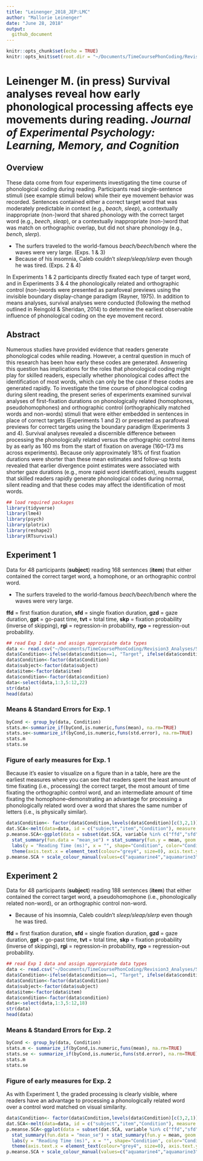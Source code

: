 ```yaml
---
title: "Leinenger_2018_JEP:LMC"
author: "Mallorie Leinenger"
date: "June 28, 2018"
output: 
  github_document 
---
```


```r
knitr::opts_chunk$set(echo = TRUE)
knitr::opts_knit$set(root.dir = "~/Documents/TimeCoursePhonCoding/Revision2_Analyses")
```

# Leinenger M. (in press) Survival analyses reveal how early phonological processing affects eye movements during reading. *Journal of Experimental Psychology: Learning, Memory, and Cognition* 

## Overview
These data come from four experiments investigating the time course of phonological coding during reading. Participants read single-sentence stimuli (see example stimuli below) while their eye movement behavior was recorded. Sentences contained either a correct target word that was moderately predictable in context (e.g., *beach*, *sleep*), a contextually inappropriate (non-)word that shared phonology with the correct target word (e.g., *beech*, *sleap*), or a contextually inappropriate (non-)word that was match on orthographic overlap, but did not share phonology (e.g., *bench*, *slerp*). 

- The surfers traveled to the world-famous *beach/beech/bench* where the waves were very large. (Exps. 1 & 3)
- Because of his insomnia, Caleb couldn’t *sleep/sleap/slerp* even though he was tired. (Exps. 2 & 4)

In Experiments 1 & 2 participants directly fixated each type of target word, and in Experiments 3 & 4 the phonologically related and orthographic control (non-)words were presented as parafoveal previews using the invisible boundary display-change paradigm (Rayner, 1975). In addition to means analyses, survival analyses were conducted (following the method outlined in Reingold & Sheridan, 2014) to determine the earliest observable influence of phonological coding on the eye movement record.

## Abstract
Numerous studies have provided evidence that readers generate phonological codes while reading. However, a central question in much of this research has been how early these codes are generated. Answering this question has implications for the roles that phonological coding might play for skilled readers, especially whether phonological codes affect the identification of most words, which can only be the case if these codes are generated rapidly. To investigate the time course of phonological coding during silent reading, the present series of experiments examined survival analyses of first-fixation durations on phonologically related (homophones, pseudohomophones) and orthographic control (orthographically matched words and non-words) stimuli that were either embedded in sentences in place of correct targets (Experiments 1 and 2) or presented as parafoveal previews for correct targets using the boundary paradigm (Experiments 3 and 4). Survival analyses revealed a discernible difference between processing the phonologically related versus the orthographic control items by as early as 160 ms from the start of fixation on average (160–173 ms across experiments). Because only approximately 18% of first fixation durations were shorter than these mean estimates and follow-up tests revealed that earlier divergence point estimates were associated with shorter gaze durations (e.g., more rapid word identification), results suggest that skilled readers rapidly generate phonological codes during normal, silent reading and that these codes may affect the identification of most words.

```r
## load required packages
library(tidyverse)
library(lme4)
library(psych)
library(plotrix)
library(reshape2)
library(RTsurvival)
```

## Experiment 1
Data for 48 participants (**subject**) reading 168 sentences (**item**) that either contained the correct target word, a homophone, or an orthographic control word.

- The surfers traveled to the world-famous *beach/beech/bench* where the waves were very large.

**ffd** = first fixation duration, **sfd** = single fixation duration, **gzd** = gaze duration, **gpt** = go-past time, **tvt** = total time, **skp** = fixation probability (inverse of skipping), **rgi** = regression-in probability, **rgo** = regression-out probability.
```r
## read Exp 1 data and assign approrpiate data types
data <- read.csv("~/Documents/TimeCoursePhonCoding/Revision3_Analyses/SCA.csv")
data$Condition<-ifelse(data$condition==1, "Target", ifelse(data$condition==2, "Homophone", "Control"))
data$Condition<-factor(data$Condition)
data$subject<-factor(data$subject)
data$item<-factor(data$item)
data$condition<-factor(data$condition)
data<-select(data,1:3,5:12,22)
str(data)
head(data)
```
### Means & Standard Errors for Exp. 1

```r
byCond <- group_by(data, Condition)
stats.m<-summarize_if(byCond,is.numeric,funs(mean), na.rm=TRUE)
stats.se<-summarize_if(byCond,is.numeric,funs(std.error), na.rm=TRUE)
stats.m
stats.se
```

### Figure of early measures for Exp. 1
Because it's easier to visualize on a figure than in a table, here are the earliest measures where you can see that readers spent the least amount of time fixating (i.e., processing) the correct target, the most amount of time fixating the orthographic control word, and an intermediate amount of time fixating the homophone--demonstrating an advantage for processing a phonologically related word over a word that shares the same number of letters (i.e., is physically similar).

```r
data$Condition<- factor(data$Condition,levels(data$Condition)[c(3,2,1)])
dat.SCA<-melt(data=data, id = c("subject","item","Condition"), measure = c("ffd","sfd","gzd"))
p.meanse.SCA<-ggplot(data = subset(dat.SCA, variable %in% c("ffd","sfd","gzd")), aes(y = value, x= Condition, shape=Condition, color=Condition)) + 
  stat_summary(fun.data = "mean_se") + stat_summary(fun.y = mean, geom = "point") + facet_grid(.~variable) +
  labs(y = "Reading Time (ms)", x = "", shape="Condition", color="Condition") + theme_grey(base_size=16) + scale_y_continuous(breaks=seq(0,280,10)) + 
  theme(axis.text.x = element_text(colour="grey4", size=0), axis.text.y = element_text(colour = "grey4", size=20))
p.meanse.SCA + scale_colour_manual(values=c("aquamarine4","aquamarine3","coral3")) + scale_shape_manual(values=c(1,0,2)) 
```


## Experiment 2
Data for 48 participants (**subject**) reading 188 sentences (**item**) that either contained the correct target word, a pseudohomophone (i.e., phonologically related non-word), or an orthographic control non-word.

- Because of his insomnia, Caleb couldn’t *sleep/sleap/slerp* even though he was tired.

**ffd** = first fixation duration, **sfd** = single fixation duration, **gzd** = gaze duration, **gpt** = go-past time, **tvt** = total time, **skp** = fixation probability (inverse of skipping), **rgi** = regression-in probability, **rgo** = regression-out probability.
```r
## read Exp 1 data and assign approrpiate data types
data <- read.csv("~/Documents/TimeCoursePhonCoding/Revision3_Analyses/SCB.csv")
data$Condition<-ifelse(data$condition==1, "Target", ifelse(data$condition==2, "Pseudohomophone", "Control"))
data$Condition<-factor(data$Condition)
data$subject<-factor(data$subject)
data$item<-factor(data$item)
data$condition<-factor(data$condition)
data<-select(data,1:3,5:12,18)
str(data)
head(data)
```
### Means & Standard Errors for Exp. 2

```r
byCond <- group_by(data, Condition)
stats.m <- summarize_if(byCond,is.numeric,funs(mean), na.rm=TRUE)
stats.se <- summarize_if(byCond,is.numeric,funs(std.error), na.rm=TRUE)
stats.m
stats.se
```
### Figure of early measures for Exp. 2
As with Experiment 1, the graded processing is clearly visible, where readers have an advantage to processing a phonologically related word over a control word matched on visual similarity. 

```r
data$Condition<- factor(data$Condition,levels(data$Condition)[c(3,2,1)])
dat.SCA<-melt(data=data, id = c("subject","item","Condition"), measure = c("ffd","sfd","gzd"))
p.meanse.SCA<-ggplot(data = subset(dat.SCA, variable %in% c("ffd","sfd","gzd")), aes(y = value, x= Condition, shape=Condition, color=Condition)) + 
  stat_summary(fun.data = "mean_se") + stat_summary(fun.y = mean, geom = "point") + facet_grid(.~variable) +
  labs(y = "Reading Time (ms)", x = "", shape="Condition", color="Condition") + theme_grey(base_size=16) + scale_y_continuous(breaks=seq(0,310,10)) + 
  theme(axis.text.x = element_text(colour="grey4", size=0), axis.text.y = element_text(colour = "grey4", size=20))
p.meanse.SCA + scale_colour_manual(values=c("aquamarine4","aquamarine3","coral3")) + scale_shape_manual(values=c(1,0,2)) 
```